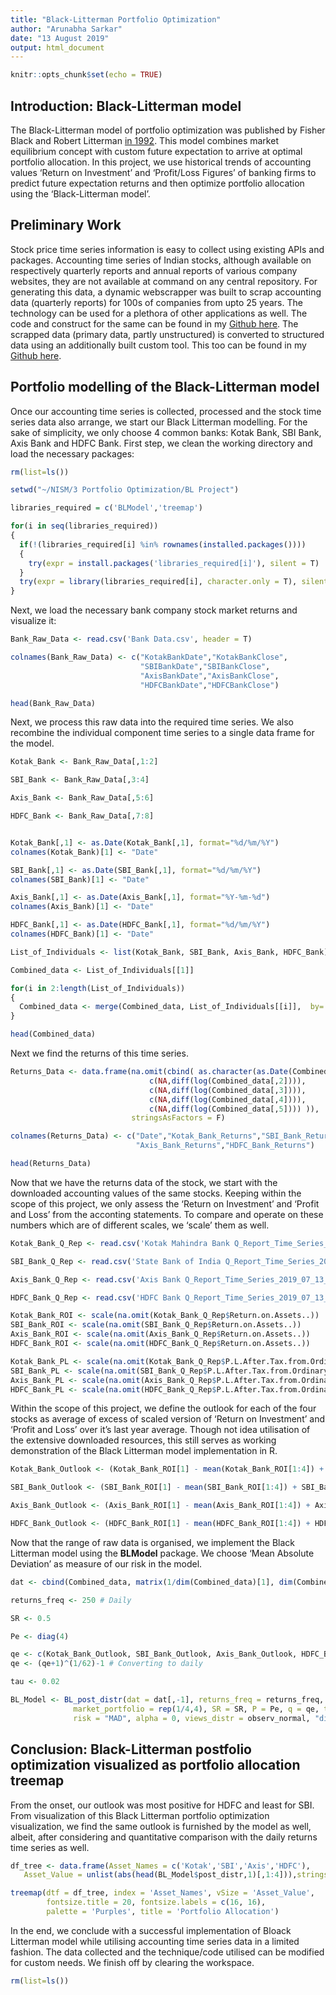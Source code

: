 ---
title: "Black-Litterman Portfolio Optimization"
author: "Arunabha Sarkar"
date: "13 August 2019"
output: html_document
---

```{r setup, include=FALSE}
knitr::opts_chunk$set(echo = TRUE)
```

## **Introduction: Black-Litterman model**

The Black-Litterman model of portfolio optimization was published by Fisher Black and Robert Litterman [in 1992](https://jfi.pm-research.com/content/1/2/7). This model combines market equilibrium concept with custom future expectation to arrive at optimal portfolio allocation. In this project, we use historical trends of accounting values 'Return on Investment' and 'Profit/Loss Figures' of banking firms to predict future expectation returns and then optimize portfolio allocation using the 'Black-Litterman model'.

## **Preliminary Work**

Stock price time series information is easy to collect using existing APIs and packages. Accounting time series of Indian stocks, although available on respectively quarterly reports and annual reports of various company websites, they are not available at command on any central repository. For generating this data, a dynamic webscrapper was built to scrap accounting data (quarterly reports) for 100s of companies from upto 25 years. The technology can be used for a plethora of other applications as well. The code and construct for the same can be found in my [Github here](https://github.com/NV2017/Mo_Co_Q_Report_Full_Time_Series_Scrap). The scrapped data (primary data, partly unstructured) is converted to structured data using an additionally built custom tool. This too can be found in my [Github here](https://github.com/NV2017/Cleaning_raw_Quarterly_Reports_raw_money_control_scrap_data).

## **Portfolio modelling of the Black-Litterman model**

Once our accounting time series is collected, processed and the stock time series data also arrange, we start our Black Litterman modelling. For the sake of simplicity, we only choose 4 common banks: Kotak Bank, SBI Bank, Axis Bank and HDFC Bank. First step, we clean the working directory and load the necessary packages:

```{r children_1, echo=TRUE}
rm(list=ls())

setwd("~/NISM/3 Portfolio Optimization/BL Project")

libraries_required = c('BLModel','treemap')

for(i in seq(libraries_required))
{
  if(!(libraries_required[i] %in% rownames(installed.packages())))
  {
    try(expr = install.packages('libraries_required[i]'), silent = T)
  }
  try(expr = library(libraries_required[i], character.only = T), silent = T)
}
```

Next, we load the necessary bank company stock market returns and visualize it:

```{r children_2, echo=TRUE}
Bank_Raw_Data <- read.csv('Bank Data.csv', header = T)

colnames(Bank_Raw_Data) <- c("KotakBankDate","KotakBankClose",
                             "SBIBankDate","SBIBankClose",
                             "AxisBankDate","AxisBankClose",
                             "HDFCBankDate","HDFCBankClose")

head(Bank_Raw_Data)
```

Next, we process this raw data into the required time series. We also recombine the individual component time series to a single data frame for the model.

```{r children_3, echo=TRUE}
Kotak_Bank <- Bank_Raw_Data[,1:2]

SBI_Bank <- Bank_Raw_Data[,3:4]

Axis_Bank <- Bank_Raw_Data[,5:6]

HDFC_Bank <- Bank_Raw_Data[,7:8]


Kotak_Bank[,1] <- as.Date(Kotak_Bank[,1], format="%d/%m/%Y")
colnames(Kotak_Bank)[1] <- "Date"

SBI_Bank[,1] <- as.Date(SBI_Bank[,1], format="%d/%m/%Y")
colnames(SBI_Bank)[1] <- "Date"

Axis_Bank[,1] <- as.Date(Axis_Bank[,1], format="%Y-%m-%d")
colnames(Axis_Bank)[1] <- "Date"

HDFC_Bank[,1] <- as.Date(HDFC_Bank[,1], format="%d/%m/%Y")
colnames(HDFC_Bank)[1] <- "Date"

List_of_Individuals <- list(Kotak_Bank, SBI_Bank, Axis_Bank, HDFC_Bank)

Combined_data <- List_of_Individuals[[1]]

for(i in 2:length(List_of_Individuals)) 
{
  Combined_data <- merge(Combined_data, List_of_Individuals[[i]],  by= "Date")
}

head(Combined_data)
```

Next we find the returns of this time series.
```{r children_4, echo=TRUE}
Returns_Data <- data.frame(na.omit(cbind( as.character(as.Date(Combined_data[,1])), 
                               c(NA,diff(log(Combined_data[,2]))),
                               c(NA,diff(log(Combined_data[,3]))),
                               c(NA,diff(log(Combined_data[,4]))),
                               c(NA,diff(log(Combined_data[,5]))) )),
                           stringsAsFactors = F)

colnames(Returns_Data) <- c("Date","Kotak_Bank_Returns","SBI_Bank_Returns",
                            "Axis_Bank_Returns","HDFC_Bank_Returns")

head(Returns_Data)
```

Now that we have the returns data of the stock, we start with the downloaded accounting values of the same stocks. Keeping within the scope of this project, we only assess the 'Return on Investment' and 'Profit and Loss' from the acconting statements. To compare and operate on these numbers which are of different scales, we 'scale' them as well.

```{r children_5, echo=TRUE}
Kotak_Bank_Q_Rep <- read.csv('Kotak Mahindra Bank Q_Report_Time_Series_2019_07_13_17_40_58.csv', header = T)

SBI_Bank_Q_Rep <- read.csv('State Bank of India Q_Report_Time_Series_2019_07_13_17_41_01.csv', header = T)

Axis_Bank_Q_Rep <- read.csv('Axis Bank Q_Report_Time_Series_2019_07_13_17_21_49.csv', header = T)

HDFC_Bank_Q_Rep <- read.csv('HDFC Bank Q_Report_Time_Series_2019_07_13_17_21_53.csv', header = T)

Kotak_Bank_ROI <- scale(na.omit(Kotak_Bank_Q_Rep$Return.on.Assets..))
SBI_Bank_ROI <- scale(na.omit(SBI_Bank_Q_Rep$Return.on.Assets..))
Axis_Bank_ROI <- scale(na.omit(Axis_Bank_Q_Rep$Return.on.Assets..))
HDFC_Bank_ROI <- scale(na.omit(HDFC_Bank_Q_Rep$Return.on.Assets..))

Kotak_Bank_PL <- scale(na.omit(Kotak_Bank_Q_Rep$P.L.After.Tax.from.Ordinary.Activities))
SBI_Bank_PL <- scale(na.omit(SBI_Bank_Q_Rep$P.L.After.Tax.from.Ordinary.Activities))
Axis_Bank_PL <- scale(na.omit(Axis_Bank_Q_Rep$P.L.After.Tax.from.Ordinary.Activities))
HDFC_Bank_PL <- scale(na.omit(HDFC_Bank_Q_Rep$P.L.After.Tax.from.Ordinary.Activities))
```

Within the scope of this project, we define the outlook for each of the four stocks as average of excess of scaled version of 'Return on Investment' and 'Profit and Loss' over it's last year average. Though not idea utilisation of the extensive downloaded resources, this still serves as working demonstration of the Black Litterman model implementation in R.

```{r children_6, echo=TRUE}
Kotak_Bank_Outlook <- (Kotak_Bank_ROI[1] - mean(Kotak_Bank_ROI[1:4]) + Kotak_Bank_PL[1] - mean(Kotak_Bank_PL[1:4]))/2

SBI_Bank_Outlook <- (SBI_Bank_ROI[1] - mean(SBI_Bank_ROI[1:4]) + SBI_Bank_PL[1] - mean(SBI_Bank_PL[1:4]))/2

Axis_Bank_Outlook <- (Axis_Bank_ROI[1] - mean(Axis_Bank_ROI[1:4]) + Axis_Bank_PL[1] - mean(Axis_Bank_PL[1:4]))/2

HDFC_Bank_Outlook <- (HDFC_Bank_ROI[1] - mean(HDFC_Bank_ROI[1:4]) + HDFC_Bank_PL[1] - mean(HDFC_Bank_PL[1:4]))/2
```
Now that the range of raw data is organised, we implement the Black Litterman model using the **BLModel** package. We choose 'Mean Absolute Deviation' as measure of our risk in the model.
```{r children_7, echo=TRUE}
dat <- cbind(Combined_data, matrix(1/dim(Combined_data)[1], dim(Combined_data)[1], 1) )

returns_freq <- 250 # Daily

SR <- 0.5

Pe <- diag(4)

qe <- c(Kotak_Bank_Outlook, SBI_Bank_Outlook, Axis_Bank_Outlook, HDFC_Bank_Outlook)
qe <- (qe+1)^(1/62)-1 # Converting to daily

tau <- 0.02

BL_Model <- BL_post_distr(dat = dat[,-1], returns_freq = returns_freq, prior_type = NULL, 
              market_portfolio = rep(1/4,4), SR = SR, P = Pe, q = qe, tau = tau, 
              risk = "MAD", alpha = 0, views_distr = observ_normal, "diag", cov_matrix = NULL)
```
## **Conclusion: Black-Litterman postfolio optimization visualized as portfolio allocation treemap**
From the onset, our outlook was most positive for HDFC and least for SBI. From visualization of this Black Litterman portfolio optimization visualization, we find the same outlook is furnished by the model as well, albeit, after considering and quantitative comparison with the daily returns time series as well.
```{r children_8, echo=TRUE}
df_tree <- data.frame(Asset_Names = c('Kotak','SBI','Axis','HDFC'),
   Asset_Value = unlist(abs(head(BL_Model$post_distr,1)[,1:4])),stringsAsFactors = F)

treemap(dtf = df_tree, index = 'Asset_Names', vSize = 'Asset_Value',
        fontsize.title = 20, fontsize.labels = c(16, 16), 
        palette = 'Purples', title = 'Portfolio Allocation')
```

In the end, we conclude with a successful implementation of Bloack Litterman model while utilising accounting time series data in a limited fashion. The data collected and the technique/code utilised can be modified for custom needs. We finish off by clearing the workspace.
```{r children_9, echo=TRUE}
rm(list=ls())
```